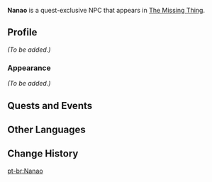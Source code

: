 {{Meta
<!-- Remove this template after adding the missing info -->
|missing_NPC_profile  = yes
}}
{{Character Infobox
|type             = Quest NPC
|image            = NPC Nanao.png
|region           = Inazuma
|location         = Inazuma
|affiliation      = 
|title            = Nobushi Flunky
}}
'''Nanao''' is a quest-exclusive NPC that appears in [[The Missing Thing]].

==Profile==
<!-- Detailed story/lore information goes here. -->
''(To be added.)''

===Appearance===
<!-- Keep appearance section short and concise. Limit to 2 paragraphs with 3-4 sentences each. -->
''(To be added.)''

==Quests and Events==
{{Quests and Events}}

==Other Languages==
{{Other Languages
|default_hidden = 1
|en      = Nanao
|zhs     = 七尾
|zhs_rm  = Qīwěi
|zht     = 七尾
|zht_rm  = Qīwěi
|ja      = 七尾
|ja_rm   = Nanao
|ko      = 나나오
|es      = Nanao
|fr      = Nanao
|ru      = Нанао
|th      = Nanao
|vi      = Nanao
|de      = Nanao
|id      = Nanao
|pt      = Nanao
|tr      = Nanao
|it      = Nanao
}}

==Change History==
{{Change History|2.8}}
<!--
==References==
{{Reflist}}
-->

[[pt-br:Nanao]]